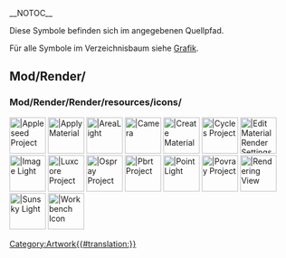 __NOTOC__
<languages/>

Diese Symbole befinden sich im angegebenen Quellpfad. 

Für alle Symbole im Verzeichnisbaum siehe [[Artwork/de|Grafik]].

== Mod/Render/ ==

=== Mod/Render/Render/resources/icons/ ===

[[Image:Render_Appleseed.svg|64px||Appleseed Project]]
[[Image:Render_ApplyMaterial.svg‎‎|64px||Apply Material]]
[[Image:Render_AreaLight.svg|64px||AreaLight]]
[[Image:Camera-photo.svg|64px||Camera]]              <!-- Render_Camera -->
[[Image:Arch_SetMaterial.svg‎‎‎‎|64px||Create Material]] <!-- Render_CreateMaterial -->
[[Image:Blender.svg|64px||Cycles Project]]           <!-- Render_Cycles -->
[[Image:Render_EditMaterialRenderSettings.svg‎‎‎‎|64px||Edit Material Render Settings]]
[[Image:Render_ImageLight.svg|64px||Image Light]]
[[Image:Render_Luxcore.svg|64px||Luxcore Project]]
[[Image:Render_Ospray.svg|64px||Ospray Project]]
[[Image:Render_Pbrt.svg|64px||Pbrt Project]]
[[Image:Render_PointLight.svg|64px||Point Light]]
[[Image:Render_Povray.svg|64px||Povray Project]]
[[Image:Render_RenderingView.svg‎‎|64px||Rendering View]]
[[Image:Render_SunskyLight.svg‎‎|64px||Sunsky Light]]
[[Image:Render_workbench_icon.svg‎‎|64px||Workbench Icon]]


[[Category:Artwork{{#translation:}}]]